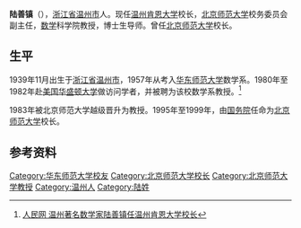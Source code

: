 {{expand|time=2013-07-13T05:59:06+00:00}}
'''陆善镇'''（{{bd|1939年|11月||}}），[[浙江省|浙江省]][[温州市|温州市]]人。现任[[温州肯恩大学|温州肯恩大学]]校长，[[北京师范大学|北京师范大学]]校务委员会副主任，[[数学|数学]]科学院教授，博士生导师。曾任[[北京师范大学|北京师范大学]]校长。

== 生平==
1939年11月出生于[[浙江省|浙江省]][[温州市|温州市]]，1957年从考入[[华东师范大学|华东师范大学]]数学系。1980年至1982年赴[[美国|美国]][[圣路易斯华盛顿大学|华盛顿大学]]做访问学者，并被聘为该校数学系教授。<ref>[http://wz.people.com.cn/n/2012/0908/c139014-17456714.html 人民网 温州著名数学家陆善镇任温州肯恩大学校长]{{dead link|date=2018年5月 |bot=InternetArchiveBot |fix-attempted=yes }}</ref>

1983年被北京师范大学越级晋升为教授。1995年至1999年，由[[中华人民共和国国务院|国务院]]任命为[[北京师范大学|北京师范大学]]校长。

==参考资料==
{{reflist}}

{{中国政治人物小作品}}
{{DEFAULTSORT:L}}
[[Category:华东师范大学校友|Category:华东师范大学校友]]
[[Category:北京师范大学校长|Category:北京师范大学校长]]
[[Category:北京师范大学教授|Category:北京师范大学教授]]
[[Category:温州人|Category:温州人]]
[[Category:陆姓|Category:陆姓]]